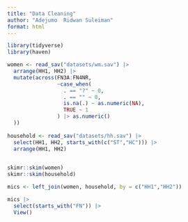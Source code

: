 ```yaml
---
title: "Data Cleaning"
author: "Adejumo  Ridwan Suleiman"
format: html
---
```


```r
library(tidyverse)
library(haven)
```

```r

women <- read_sav("datasets/wm.sav") |> 
  arrange(HH1, HH2) |> 
  mutate(across(FN3A:FN4NR, 
                ~case_when(
                  . == "?" ~ 0,
                  . == "" ~ 0,
                  is.na(.) ~ as.numeric(NA),
                  TRUE ~ 1
                ) |> as.numeric()
  ))
    
household <- read_sav("datasets/hh.sav") |> 
  select(HH1, HH2, starts_with(c("ST","HC"))) |> 
  arrange(HH1, HH2)
  

skimr::skim(women)
skimr::skim(household)

```

```r
mics <- left_join(women, household, by = c("HH1","HH2"))
```


```r
mics |> 
  select(starts_with("FN")) |>
  View()
```

